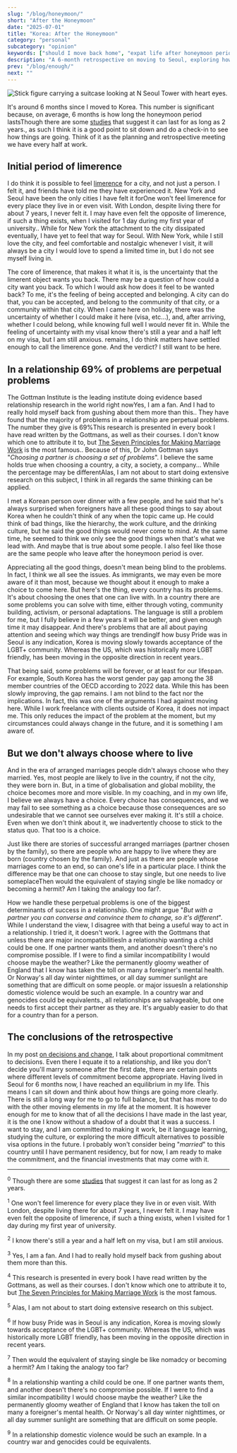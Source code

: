 ```yaml
---
slug: "/blog/honeymoon/"
short: "After the Honeymoon"
date: "2025-07-01"
title: "Korea: After the Honeymoon"
category: "personal"
subcategory: "opinion"
keywords: ["should I move back home", "expat life after honeymoon period", "living in Korea as foreigner", "Seoul expat experience", "relationship with city", "expat adjustment period", "moving abroad reality check", "choosing problems you can live with", "limerence with places", "international relocation experience", "problems with living in Korea", "expat visa anxiety", "long-term expat commitment", "cultural adjustment abroad", "Gottman relationship theory", "post-honeymoon phase moving", "immigration adjustment period", "living abroad permanently", "international living decisions", "Seoul foreigner experience"]
description: "A 6-month retrospective on moving to Seoul, exploring how relationship psychology applies to loving a city after the honeymoon period ends. On choosing problems you can live with, finding equilibrium, and committing to make it work long-term."
prev: "/blog/enough/"
next: ""
---
```



![Stick figure carrying a suitcase looking at N Seoul Tower with heart eyes.](../../images/seoul.png)

It's around 6 months since I moved to Korea. This number is significant because, on average, 6 months is how long the honeymoon period lasts<Footnote presentation="0">Though there are some [studies](https://www.scientificamerican.com/article/what-physiological-changes-can-explain-honeymoon-phase-relationship/) that suggest it can last for as long as 2 years.</Footnote>, as such I think it is a good point to sit down and do a check-in to see how things are going. Think of it as the planning and retrospective meeting we have every half at work. 

## Initial period of limerence 

I do think it is possible to feel [limerence](https://www.psychologytoday.com/us/basics/limerence) for a city, and not just a person. I felt it, and friends have told me they have experienced it. New York and Seoul have been the only cities I have felt it for<Footnote presentation="1">One won't feel limerence for every place they live in or even visit. With London, despite living there for about 7 years, I never felt it. I may have even felt the opposite of limerence, if such a thing exists, when I visited for 1 day during my first year of university.</Footnote>. While for New York the attachment to the city dissipated eventually, I have yet to feel that way for Seoul. With New York, while I still love the city, and feel comfortable and nostalgic whenever I visit, it will always be a city I would love to spend a limited time in, but I do not see myself living in. 

The core of limerence, that makes it what it is, is the uncertainty that the limerent object wants you back. There may be a question of how could a city want you back. To which I would ask how does it feel to be wanted back? To me, it's the feeling of being accepted and belonging. A city can do that, you can be accepted, and belong to the community of that city, or a community within that city. When I came here on holiday, there was the uncertainty of whether I could make it here (visa, etc...), and, after arriving, whether I could belong, while knowing full well I would never fit in. While the feeling of uncertainty with my visa<Footnote presentation="2">I know there's still a year and a half left on my visa, but I am still anxious.</Footnote> remains, I do think matters have settled enough to call the limerence gone. And the verdict? I still want to be here.

## In a relationship 69% of problems are perpetual problems

The Gottman Institute is the leading institute doing evidence based relationship research in the world right now<Footnote presentation="3">Yes, I am a fan. And I had to really hold myself back from gushing about them more than this.</Footnote>. They have found that the majority of problems in a relationship are perpetual problems. The number they give is 69%<Footnote presentation="4">This research is presented in every book I have read written by the Gottmans, as well as their courses. I don't know which one to attribute it to, but [The Seven Principles for Making Marriage Work](https://www.goodreads.com/book/show/849380) is the most famous.</Footnote>. Because of this, Dr John Gottman says "_Choosing a partner is choosing a set of problems_". I believe the same holds true when choosing a country, a city, a society, a company... While the percentage may be different<Footnote presentation="5">Alas, I am not about to start doing extensive research on this subject</Footnote>, I think in all regards the same thinking can be applied.

I met a Korean person over dinner with a few people, and he said that he's always surprised when foreigners have all these good things to say about Korea when he couldn't think of any when the topic came up. He could think of bad things, like the hierarchy, the work culture, and the drinking culture, but he said the good things would never come to mind. At the same time, he seemed to think we only see the good things when that's what we lead with. And maybe that is true about some people. I also feel like those are the same people who leave after the honeymoon period is over. 

Appreciating all the good things, doesn't mean being blind to the problems. In fact, I think we all see the issues. As immigrants, we may even be more aware of it than most, because we thought about it enough to make a choice to come here. But here's the thing, every country has its problems. It's about choosing the ones that one can live with. In a country there are some problems you can solve with time, either through voting, community building, activism, or personal adaptations. The language is still a problem for me, but I fully believe in a few years it will be better, and given enough time it may disappear. And there's problems that are all about paying attention and seeing which way things are trending<Footnote presentation="6">If how busy Pride was in Seoul is any indication, Korea is moving slowly towards acceptance of the LGBT+ community. Whereas the US, which was historically more LGBT friendly, has been moving in the opposite direction in recent years.</Footnote>. 

That being said, some problems will be forever, or at least for our lifespan. For example, South Korea has the worst gender pay gap among the 38 member countries of the OECD according to 2022 data. While this has been slowly improving, the gap remains. I am not blind to the fact nor the implications. In fact, this was one of the arguments I had against moving here. While I work freelance with clients outside of Korea, it does not impact me. This only reduces the impact of the problem at the moment, but my circumstances could always change in the future, and it is something I am aware of. 

## But we don't always choose where to live

And in the era of arranged marriages people didn't always choose who they married. Yes, most people are likely to live in the country, if not the city, they were born in. But, in a time of globalisation and global mobility, the choice becomes more and more visible. In my coaching, and in my own life, I believe we always have a choice. Every choice has consequences, and we may fail to see something as a choice because those consequences are so undesirable that we cannot see ourselves ever making it. It's still a choice. Even when we don't think about it, we inadvertently choose to stick to the status quo. That too is a choice.

Just like there are stories of successful arranged marriages (partner chosen by the family), so there are people who are happy to live where they are born (country chosen by the family). And just as there are people whose marriages come to an end, so can one's life in a particular place. I think the difference may be that one can choose to stay single, but one needs to live someplace<Footnote presentation="7">Then would the equivalent of staying single be like nomadcy or becoming a hermit? Am I taking the analogy too far?</Footnote>. 

How we handle these perpetual problems is one of the biggest determinants of success in a relationship. One might argue "_But with a partner you can converse and convince them to change, so it's different_". While I understand the view, I disagree with that being a useful way to act in a relationship. I tried it, it doesn't work. I agree with the Gottmans that unless there are major incompatibilities<Footnote presentation="8">In a relationship wanting a child could be one. If one partner wants them, and another doesn't there's no compromise possible. If I were to find a similar incompatibility I would choose maybe the weather? Like the permanently gloomy weather of England that I know has taken the toll on many a foreigner's mental health. Or Norway's all day winter nighttimes, or all day summer sunlight are something that are difficult on some people.</Footnote> or major issues<Footnote presentation="9">In a relationship domestic violence would be such an example. In a country war and genocides could be equivalents.</Footnote>, all relationships are salvageable, but one needs to first accept their partner as they are. It's arguably easier to do that for a country than for a person.

## The conclusions of the retrospective

In my post [on decisions and change](/blog/decisions/), I talk about proportional commitment to decisions. Even there I equate it to a relationship, and like you don't decide you'll marry someone after the first date, there are certain points where different levels of commitment become appropriate. Having lived in Seoul for 6 months now, I have reached an equilibrium in my life. This means I can sit down and think about how things are going more clearly. There is still a long way for me to go to full balance, but that has more to do with the other moving elements in my life at the moment. It is however enough for me to know that of all the decisions I have made in the last year, it is the one I know without a shadow of a doubt that it was a success. I want to stay, and I am committed to making it work, be it language learning, studying the culture, or exploring the more difficult alternatives to possible visa options in the future. I probably won't consider being "_married_" to this country until I have permanent residency, but for now, I am ready to make the commitment, and the financial investments that may come with it.

<AuthorCard />

--------
<sup>0</sup> Though there are some [studies](https://www.scientificamerican.com/article/what-physiological-changes-can-explain-honeymoon-phase-relationship/) that suggest it can last for as long as 2 years.

<sup>1</sup> One won't feel limerence for every place they live in or even visit. With London, despite living there for about 7 years, I never felt it. I may have even felt the opposite of limerence, if such a thing exists, when I visited for 1 day during my first year of university.

<sup>2</sup> I know there's still a year and a half left on my visa, but I am still anxious.

<sup>3</sup> Yes, I am a fan. And I had to really hold myself back from gushing about them more than this.

<sup>4</sup> This research is presented in every book I have read written by the Gottmans, as well as their courses. I don't know which one to attribute it to, but [The Seven Principles for Making Marriage Work](https://www.goodreads.com/book/show/849380) is the most famous.

<sup>5</sup> Alas, I am not about to start doing extensive research on this subject.

<sup>6</sup> If how busy Pride was in Seoul is any indication, Korea is moving slowly towards acceptance of the LGBT+ community. Whereas the US, which was historically more LGBT friendly, has been moving in the opposite direction in recent years.

<sup>7</sup> Then would the equivalent of staying single be like nomadcy or becoming a hermit? Am I taking the analogy too far?

<sup>8</sup> In a relationship wanting a child could be one. If one partner wants them, and another doesn't there's no compromise possible. If I were to find a similar incompatibility I would choose maybe the weather? Like the permanently gloomy weather of England that I know has taken the toll on many a foreigner's mental health. Or Norway's all day winter nighttimes, or all day summer sunlight are something that are difficult on some people.

<sup>9</sup> In a relationship domestic violence would be such an example. In a country war and genocides could be equivalents.
